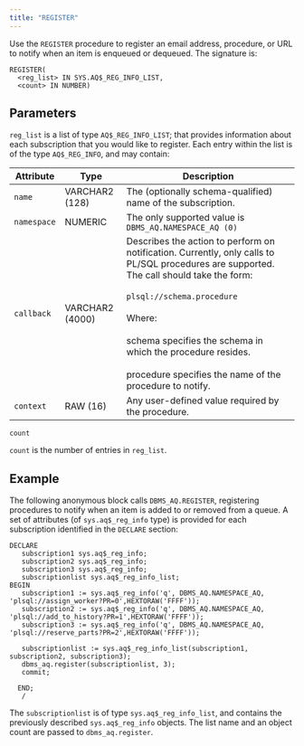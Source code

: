 ```yaml
---
title: "REGISTER"
---
```


Use the `REGISTER` procedure to register an email address, procedure, or URL to notify when an item is enqueued or dequeued. The signature is:

```text
REGISTER(
  <reg_list> IN SYS.AQ$_REG_INFO_LIST,
  <count> IN NUMBER)
```

## Parameters

`reg_list` is a list of type `AQ$_REG_INFO_LIST`; that provides information about each subscription that you would like to register. Each entry within the list is of the type `AQ$_REG_INFO`, and may contain:

<div class="tabularcolumns">

</div>

| Attribute   | Type            | Description                                                                                                                                                                                                                                                                                                                                                                 |
| ----------- | --------------- | --------------------------------------------------------------------------------------------------------------------------------------------------------------------------------------------------------------------------------------------------------------------------------------------------------------------------------------------------------------------------- |
| `name`      | VARCHAR2 (128)  | The (optionally schema-qualified) name of the subscription.                                                                                                                                                                                                                                                                                                                 |
| `namespace` | NUMERIC         | The only supported value is `DBMS_AQ.NAMESPACE_AQ (0)`                                                                                                                                                                                                                                                                                                                      |
| `callback`  | VARCHAR2 (4000) | Describes the action to perform on notification. Currently, only calls to PL/SQL procedures are supported. The call should take the form:<br /><br />`plsql://schema.procedure`<br /><br />Where:<br /><br />schema specifies the schema in which the procedure resides.<br /><br />procedure specifies the name of the procedure to notify.      |
| `context`   | RAW (16)        | Any user-defined value required by the procedure.                                                                                                                                                                                                                                                                                                                           |

`count`

 `count` is the number of entries in `reg_list`.

## Example

The following anonymous block calls `DBMS_AQ.REGISTER`, registering procedures to notify when an item is added to or removed from a queue. A set of attributes (of `sys.aq$_reg_info` type) is provided for each subscription identified in the `DECLARE` section:

```text
DECLARE
   subscription1 sys.aq$_reg_info;
   subscription2 sys.aq$_reg_info;
   subscription3 sys.aq$_reg_info;
   subscriptionlist sys.aq$_reg_info_list;
BEGIN
   subscription1 := sys.aq$_reg_info('q', DBMS_AQ.NAMESPACE_AQ,
'plsql://assign_worker?PR=0',HEXTORAW('FFFF'));
   subscription2 := sys.aq$_reg_info('q', DBMS_AQ.NAMESPACE_AQ,
'plsql://add_to_history?PR=1',HEXTORAW('FFFF'));
   subscription3 := sys.aq$_reg_info('q', DBMS_AQ.NAMESPACE_AQ,
'plsql://reserve_parts?PR=2',HEXTORAW('FFFF'));

   subscriptionlist := sys.aq$_reg_info_list(subscription1,
subscription2, subscription3);
   dbms_aq.register(subscriptionlist, 3);
   commit;

  END;
   /
```

The `subscriptionlist` is of type `sys.aq$_reg_info_list`, and contains the previously described `sys.aq$_reg_info` objects. The list name and an object count are passed to `dbms_aq.register`.
